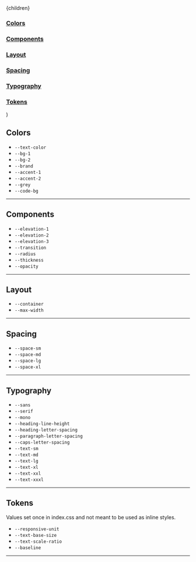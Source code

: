 
  <Layout className="page" location={location}>
    <SEO title="Variables" />
    <div className="content-aside-grid">
      <div className="content page padding">{children}</div>
      <aside className="aside">
        <nav>
          <a className="nav-link" href="#colors">
            <h3>Colors</h3>
          </a>
          <a className="nav-link" href="#components">
            <h3>Components</h3>
          </a>
          <a className="nav-link" href="#layout">
            <h3>Layout</h3>
          </a>
          <a className="nav-link" href="#spacing">
            <h3>Spacing</h3>
          </a>
          <a className="nav-link" href="#typography">
            <h3>Typography</h3>
          </a>
          <a className="nav-link" href="#tokens">
            <h3>Tokens</h3>
          </a>
        </nav>
      </aside>
    </div>
  </Layout>
)

## Colors <a id="colors"></a>

- `--text-color`
- `--bg-1`
- `--bg-2`
- `--brand`
- `--accent-1`
- `--accent-2`
- `--grey`
- `--code-bg`

---

## Components <a id="components"></a>

- `--elevation-1`
- `--elevation-2`
- `--elevation-3`
- `--transition`
- `--radius`
- `--thickness`
- `--opacity`

---

## Layout <a id="layout"></a>

- `--container`
- `--max-width`

---

## Spacing <a id="spacing"></a>

- `--space-sm`
- `--space-md`
- `--space-lg`
- `--space-xl`

---

## Typography <a id="typography"></a>

- `--sans`
- `--serif`
- `--mono`
- `--heading-line-height`
- `--heading-letter-spacing`
- `--paragraph-letter-spacing`
- `--caps-letter-spacing`
- `--text-sm`
- `--text-md`
- `--text-lg`
- `--text-xl`
- `--text-xxl`
- `--text-xxxl`

---

## Tokens <a id="tokens"></a>

Values set once in index.css and not meant to be used as inline styles.

- `--responsive-unit`
- `--text-base-size`
- `--text-scale-ratio`
- `--baseline`

---

